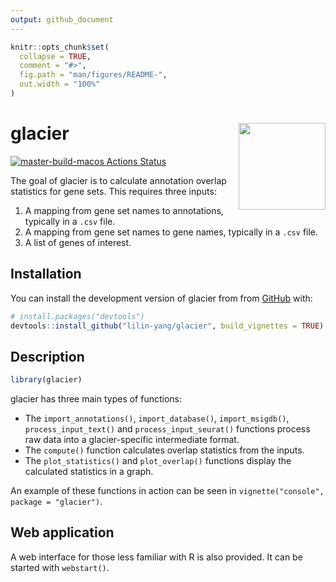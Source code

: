 ```yaml
---
output: github_document
---
```


<!-- README.md is generated from README.Rmd. Please edit that file -->

```r
knitr::opts_chunk$set(
  collapse = TRUE,
  comment = "#>",
  fig.path = "man/figures/README-",
  out.width = "100%"
)
```

# glacier <img src="man/figures/icon.png" align="right" height="139">

<!-- badges: start -->
[![master-build-macos Actions Status](https://github.com/lilin-yang/glacier/workflows/build-macos/badge.svg)](https://github.com/lilin-yang/glacier/actions)
<!-- badges: end -->

The goal of glacier is to calculate annotation overlap statistics for gene sets.
This requires three inputs:

1. A mapping from gene set names to annotations, typically in a `.csv` file.
2. A mapping from gene set names to gene names, typically in a `.csv` file.
3. A list of genes of interest.

## Installation

<!--
You can install the released version of glacier from [CRAN](https://CRAN.R-project.org) with:

``` r
install.packages("glacier")
```

And the development version from [GitHub](https://github.com/) with:
-->

You can install the development version of glacier from from [GitHub](https://github.com/) with:

``` r
# install.packages("devtools")
devtools::install_github("lilin-yang/glacier", build_vignettes = TRUE)
```
## Description

```r
library(glacier)
```

glacier has three main types of functions:

* The `import_annotations()`, `import_database()`, `import_msigdb()`,
`process_input_text()` and `process_input_seurat()` functions process raw data
into a glacier-specific intermediate format.
* The `compute()` function calculates overlap statistics from the inputs.
* The `plot_statistics()` and `plot_overlap()` functions display the calculated
statistics in a graph.

An example of these functions in action can be seen in
`vignette("console", package = "glacier")`.

## Web application

A web interface for those less familiar with R is also provided. It can be
started with `webstart()`.
